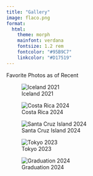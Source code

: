 ```yaml
---
title: "Gallery"
image: flaco.png
format:
  html:
    theme: morph
    mainfont: verdana
    fontsize: 1.2 rem
    fontcolor: "#95B9C7"
    linkcolor: "#D17519"
---
```



Favorite Photos as of Recent

![Iceland 2021](3.png)

![Costa Rica 2024](7.png)

![Santa Cruz Island 2024](6.png)

![Tokyo 2023](2.png)

![Graduation 2024](4.png)

```r

```
